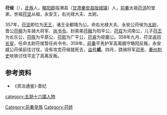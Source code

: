 '''苻侯'''（{{bd||？|359年|catIdx=F}}），[[氐族|氐族]]人，[[略阳郡|略阳郡]]临渭县（[[甘肃|甘肃]][[秦安县|秦安县]][[陇城镇|陇城镇]]）人，[[前秦|前秦]]太祖[[苻洪|苻洪]]的堂弟，世祖[[苻坚|苻坚]]从祖，永安王，右光禄大夫、太尉。

357年，[[苻坚|苻坚]]即位为[[天王|天王]]，诸王全都降为公。命右光禄大夫、永安公苻侯为[[太尉|太尉]]，晋公[[苻柳|苻柳]]为车骑大将军、[[尚书令|尚书令]]。封弟弟[[苻融|苻融]]为阳平公，[[苻双|苻双]]为河南公，儿子[[苻丕|苻丕]]为长乐公，[[苻晖|苻晖]]为平原公，[[苻熙|苻熙]]为广平公，[[苻睿|苻睿]]为钜鹿公。358年九月，苻坚返回[[长安|长安]]，任命太尉苻侯暂任尚书令。359年，[[前秦|前秦]]平羌护军高离据守略阳反叛，永安威公苻侯前往讨伐，没有攻克苻侯就死去，[[谥号|谥号]]'''威'''。四月，骁骑将军[[邓羌|邓羌]]、[[秦州|秦州]][[刺史|刺史]]啖铁讨伐平定了高离反叛。

==参考资料==
*《资治通鉴》·晋纪
[[category:五胡十六國人物|category:五胡十六國人物]]
[[Category:前秦皇族|Category:前秦皇族]]
[[Category:苻姓|Category:苻姓]]